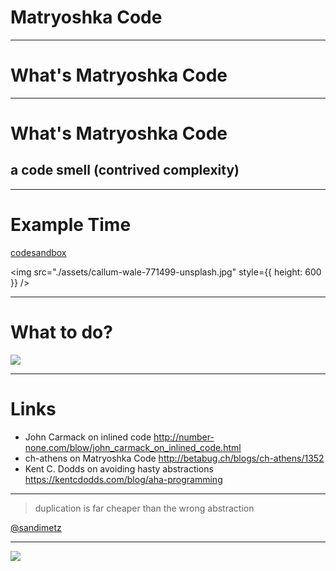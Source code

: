 

<Head>
  <title>Matryoshka Code</title>
</Head>

# Matryoshka Code

---

# What's Matryoshka Code

---

# What's Matryoshka Code

## a code smell (contrived complexity)

---


# Example Time

<Split>
  
  <a href="https://codesandbox.io/s/badmatryoshkacodedontjudgemeitsforeducationpurposesonly-ct73c">codesandbox</a>
  
  <img src="./assets/callum-wale-771499-unsplash.jpg" style={{ height: 600 }} />

</Split>

---

# What to do?

![](./assets/inline-abstract.png)

---

# Links

- John Carmack on inlined code
  http://number-none.com/blow/john_carmack_on_inlined_code.html
- ch-athens on Matryoshka Code
  http://betabug.ch/blogs/ch-athens/1352
- Kent C. Dodds on avoiding hasty abstractions
  https://kentcdodds.com/blog/aha-programming

---

<!-- tldr -->

> duplication is far cheaper than the wrong abstraction

[@sandimetz](https://twitter.com/sandimetz)

---

<!-- thanks -->

![](https://media2.giphy.com/media/l3q2wJsC23ikJg9xe/giphy.gif)
